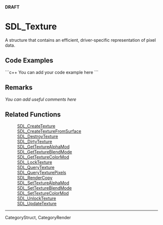 <!-- pragma section-numbers off -->
<!-- pragma disable-camelcase -->
'''DRAFT'''

= SDL_Texture =
A structure that contains an efficient, driver-specific representation of pixel data.


== Code Examples ==
```c++
You can add your code example here
```

== Remarks ==
''You can add useful comments here''

== Related Functions ==
:[[SDL_CreateTexture]]
:[[SDL_CreateTextureFromSurface]]
:[[SDL_DestroyTexture]]
:[[SDL_DirtyTexture]]
:[[SDL_GetTextureAlphaMod]]
:[[SDL_GetTextureBlendMode]]
:[[SDL_GetTextureColorMod]]
:[[SDL_LockTexture]]
:[[SDL_QueryTexture]]
:[[SDL_QueryTexturePixels]]
:[[SDL_RenderCopy]]
:[[SDL_SetTextureAlphaMod]]
:[[SDL_SetTextureBlendMode]]
:[[SDL_SetTextureColorMod]]
:[[SDL_UnlockTexture]]
:[[SDL_UpdateTexture]]

----
Category<code></code>Struct, Category<code></code>Render
